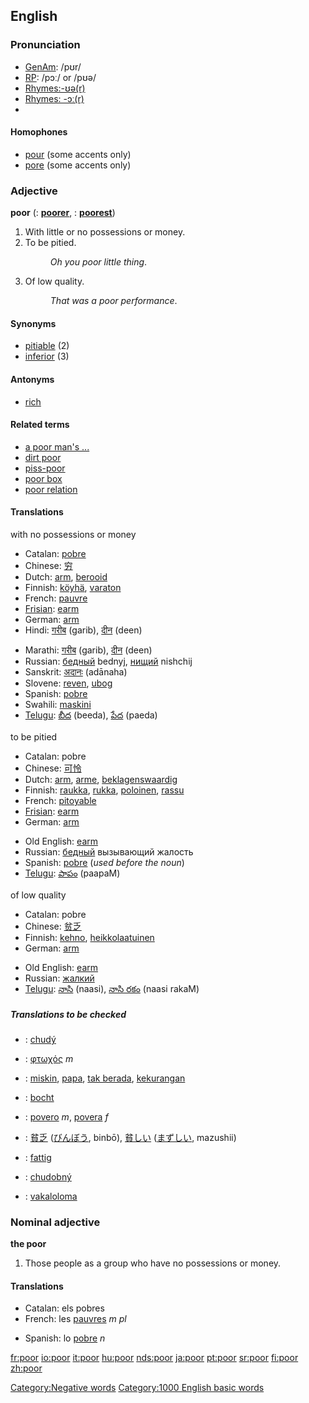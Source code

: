 ==English==

{{rank|less|till|next|257|poor|present|water|stood}}

===Pronunciation===
*[[w:General American|GenAm]]: /pʊr/
*[[w:Received Pronunciation|RP]]: /pɔː/ or /pʊə/
*[[Rhymes:English:-ʊə(r)|Rhymes:-ʊə(r)]]
*[[Rhymes:English:-ɔː(r)|Rhymes: -ɔː(r)]]
*{{audio|en-us-poor.ogg|Audio (US)}}

====Homophones====
*[[pour]] (some accents only)
*[[pore]] (some accents only)

===Adjective===
'''poor'''  ({{compar}}: '''[[poorer]]''', {{superl}}: '''[[poorest]]''')

# With little or no possessions or money.
# To be pitied.
#:''Oh you poor little thing''.
# Of low quality.
#:''That was a poor performance''.

====Synonyms====
*[[pitiable]] (2)
*[[inferior]] (3)

====Antonyms====
*[[rich]]

====Related terms====
*[[a poor man's ...]]
*[[dirt poor]]
*[[piss-poor]]
*[[poor box]]
*[[poor relation]]

====Translations====
;with no possessions or money
{{top}}
*Catalan: [[pobre]]
*Chinese: [[穷]]
*Dutch: [[arm]], [[berooid]]
*Finnish: [[köyhä]], [[varaton]]
*French: [[pauvre]]
*[[Frisian]]: [[earm]]
*German: [[arm]]
*Hindi: [[गरीब]] (garib), [[दीन]] (deen)
{{mid}}
*Marathi: [[गरीब]] (garib), [[दीन]] (deen)
*Russian: [[бедный]] bednyj, [[нищий]] nishchij
*Sanskrit: [[अदानः]] (adānaha)
*Slovene: [[reven]], [[ubog]]
*Spanish: [[pobre]]
*Swahili: [[maskini]]
*[[Telugu]]: [[బీద]] (beeda), [[పేద]] (paeda)
{{bottom}}

;to be pitied
{{top}}
*Catalan: pobre
*Chinese: [[可怜]]
*Dutch: [[arm]], [[arme]], [[beklagenswaardig]]
*Finnish: [[raukka]], [[rukka]], [[poloinen]], [[rassu]]
*French: [[pitoyable]]
*[[Frisian]]: [[earm]]
*German: [[arm]]
{{mid}}
*Old English: [[earm]]
*Russian: [[бедный]] вызывающий жалость
*Spanish: [[pobre]] (''used before the noun'')
*[[Telugu]]: [[పాపం]] (paapaM)
{{bottom}}

;of low quality
{{top}}
*Catalan: pobre
*Chinese: [[贫乏]]
*Finnish: [[kehno]], [[heikkolaatuinen]]
*German: [[arm]]
{{mid}}
*Old English: [[earm]]
*Russian: [[жалкий]]
*[[Telugu]]: [[నాసి]] (naasi), [[నాసి రకం]] (naasi rakaM)
{{bottom}}

=====Translations to be checked=====
{{checktrans}}
*{{ttbc|Czech}}: [[chudý]]
*{{ttbc|Greek}}: [[φτωχός]] ''m''
*{{ttbc|Indonesian}}: [[miskin]], [[papa]], [[tak berada]], [[kurang|kekurangan]]
*{{ttbc|Irish}}: [[bocht]]
*{{ttbc|Italian}}: [[povero]] ''m'', [[povera]] ''f''
*{{ttbc|Japanese}}: [[貧乏]] ([[びんぼう]], binbō), [[貧しい]] ([[まずしい]], mazushii)
*{{ttbc|Norwegian}}: [[fattig]]
*{{ttbc|Slovak}}: [[chudobný]]  
*{{ttbc|Fijian}}:  [[vakaloloma]]

===Nominal adjective===
'''the poor'''

# Those people as a group who have no possessions or money.

====Translations====
{{top}}
*Catalan: els pobres
*French: les [[pauvres]] ''m pl''
{{mid}}
*Spanish: lo [[pobre]] ''n''
{{bottom}}

[[Category:Negative words]]
[[Category:1000 English basic words]]

[[fr:poor]]
[[io:poor]]
[[it:poor]]
[[hu:poor]]
[[nds:poor]]
[[ja:poor]]
[[pt:poor]]
[[sr:poor]]
[[fi:poor]]
[[zh:poor]]